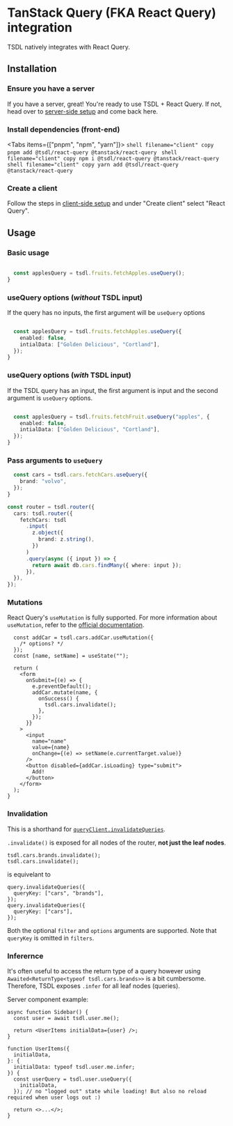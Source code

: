 # TanStack Query (FKA React Query) integration

TSDL natively integrates with React Query.


## Installation

<Steps>

### Ensure you have a server

If you have a server, great!
You're ready to use TSDL + React Query.
If not, head over to [server-side setup](../getting-started/server-code-setup) and come back here.

### Install dependencies (front-end)


<Tabs items={["pnpm", "npm", "yarn"]}>
  <Tab>
    ```shell filename="client" copy pnpm add @tsdl/react-query
    @tanstack/react-query ```
  </Tab>
  <Tab>
    ```shell filename="client" copy npm i @tsdl/react-query
    @tanstack/react-query ```
  </Tab>
  <Tab>
    ```shell filename="client" copy yarn add @tsdl/react-query
    @tanstack/react-query ```
  </Tab>
</Tabs>

### Create a client

Follow the steps in [client-side setup](/docs/getting-started/client-code-setup) and under "Create client" select "React Query".

</Steps>

## Usage

### Basic usage

```ts filename="App.tsx"

  const applesQuery = tsdl.fruits.fetchApples.useQuery();
}
```

### useQuery options (_without_ TSDL input)

If the query has no inputs, the first argument will be `useQuery` options

```ts filename="App.tsx"

  const applesQuery = tsdl.fruits.fetchApples.useQuery({
    enabled: false,
    intialData: ["Golden Delicious", "Cortland"],
  });
}
```

### useQuery options (_with_ TSDL input)

If the TSDL query has an input, the first argument is input and the second argument is `useQuery` options.

```ts filename="App.tsx"

  const applesQuery = tsdl.fruits.fetchFruit.useQuery("apples", {
    enabled: false,
    intialData: ["Golden Delicious", "Cortland"],
  });
}
```

### Pass arguments to `useQuery`

```ts filename="App.tsx"
  const cars = tsdl.cars.fetchCars.useQuery({
    brand: "volvo",
  });
}
```

```ts filename="server.ts"
const router = tsdl.router({
  cars: tsdl.router({
    fetchCars: tsdl
      .input(
        z.object({
          brand: z.string(),
        })
      )
      .query(async ({ input }) => {
        return await db.cars.findMany({ where: input });
      }),
  }),
});
```

### Mutations

React Query's `useMutation` is fully supported.
For more information about `useMutation`, refer to the
[official documentation](https://tanstack.com/query/v5/docs/react/reference/useMutation).

```tsx filename="App.tsx"
  const addCar = tsdl.cars.addCar.useMutation({
    /* options? */
  });
  const [name, setName] = useState("");

  return (
    <form
      onSubmit={(e) => {
        e.preventDefault();
        addCar.mutate(name, {
          onSuccess() {
            tsdl.cars.invalidate();
          },
        });
      }}
    >
      <input
        name="name"
        value={name}
        onChange={(e) => setName(e.currentTarget.value)}
      />
      <button disabled={addCar.isLoading} type="submit">
        Add!
      </button>
    </form>
  );
}
```

### Invalidation

This is a shorthand for [`queryClient.invalidateQueries`](https://tanstack.com/query/v4/docs/react/guides/query-invalidation).

`.invalidate()` is exposed for all nodes of the router, **not just the leaf nodes**.

```tsx
tsdl.cars.brands.invalidate();
tsdl.cars.invalidate();
```

is equivelant to

```tsx
query.invalidateQueries({
  queryKey: ["cars", "brands"],
});
query.invalidateQueries({
  queryKey: ["cars"],
});
```

Both the optional `filter` and `options` arguments are supported. Note that `queryKey` is omitted in `filters`.

### Inferernce

It's often useful to access the return type of a query however using `Awaited<ReturnType<typeof tsdl.cars.brands>>` is a bit cumbersome.
Therefore, TSDL exposes `.infer` for all leaf nodes (queries).

Server component example:

```tsx filename="Sidebar.tsx"
async function Sidebar() {
  const user = await tsdl.user.me();

  return <UserItems initialData={user} />;
}
```

```tsx filename="UserItems.tsx" /infer/
function UserItems({
  initialData,
}: {
  initialData: typeof tsdl.user.me.infer;
}) {
  const userQuery = tsdl.user.useQuery({
    initialData,
  }); // no "logged out" state while loading! But also no reload required when user logs out :)

  return <>...</>;
}
```
